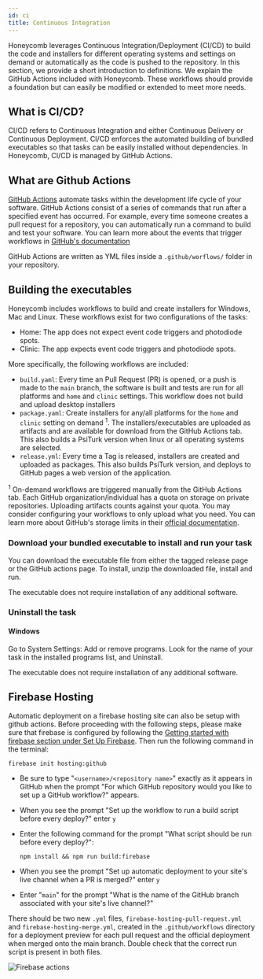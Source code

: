 ```yaml
---
id: ci
title: Continuous Integration
---
```


Honeycomb leverages Continuous Integration/Deployment (CI/CD) to build the code and installers for different operating systems and settings on demand or automatically as the code is pushed to the repository. In this section, we provide a short introduction to definitions. We explain the GitHub Actions included with Honeycomb. These workflows should provide a foundation but can easily be modified or extended to meet more needs.

## What is CI/CD?

CI/CD refers to Continuous Integration and either Continuous Delivery or Continuous Deployment. CI/CD enforces the automated building of bundled executables so that tasks can be easily installed without dependencies. In Honeycomb, CI/CD is managed by GitHub Actions.

## What are Github Actions

[GitHub Actions](https://docs.github.com/en/actions) automate tasks within the development life cycle of your software. GitHub Actions consist of a series of commands that run after a specified event has occurred. For example, every time someone creates a pull request for a repository, you can automatically run a command to build and test your software. You can learn more about the events that trigger workflows in [GitHub's documentation](https://docs.github.com/en/actions/reference/events-that-trigger-workflows)

GitHub Actions are written as YML files inside a `.github/worflows/` folder in your repository.

## Building the executables

Honeycomb includes workflows to build and create installers for Windows, Mac and Linux. These workflows exist for two configurations of the tasks:

- Home: The app does not expect event code triggers and photodiode spots.
- Clinic: The app expects event code triggers and photodiode spots.

More specifically, the following workflows are included:

- `build.yaml`: Every time an Pull Request (PR) is opened, or a push is made to the `main` branch, the software is built and tests are run for all platforms and `home` and `clinic` settings. This workflow does not build and upload desktop installers
- `package.yaml`: Create installers for any/all platforms for the `home` and `clinic` setting on demand <sup>1</sup>. The installers/executables are uploaded as artifacts and are available for download from the GitHub Actions tab. This also builds a PsiTurk version when linux or all operating systems are selected.
- `release.yml`: Every time a Tag is released, installers are created and uploaded as packages. This also builds PsiTurk version, and deploys to GitHub pages a web version of the application.

<sup>1</sup> On-demand workflows are triggered manually from the GitHub Actions tab. Each GitHub organization/individual
has a quota on storage on private repositories. Uploading artifacts counts against your quota. You may
consider configuring your workflows to only upload what you need. You can learn more about GitHub's storage
limits in their [official documentation](https://docs.github.com/en/billing/managing-billing-for-github-actions/about-billing-for-github-actions#about-billing-for-github-actions).

### Download your bundled executable to install and run your task

You can download the executable file from either the tagged release page or the GitHub actions page. To install, unzip the downloaded file, install and run.

The executable does not require installation of any additional software.

### Uninstall the task

#### Windows

Go to System Settings: Add or remove programs. Look for the name of your task in the installed programs list, and Uninstall.

The executable does not require installation of any additional software.

## Firebase Hosting

Automatic deployment on a firebase hosting site can also be setup with github actions. Before proceeding with the following steps, please make sure that firebase is configured by following the [Getting started with firebase section under Set Up Firebase](firebase.mdx). Then run the following command in the terminal:

```console
firebase init hosting:github
```

- Be sure to type "`<username>/<repository name>`" exactly as it appears in GitHub when the prompt "For which GitHub repository would you like to set up a GitHub workflow?" appears.
- When you see the prompt "Set up the workflow to run a build script before every deploy?" enter `y`
- Enter the following command for the prompt "What script should be run before every deploy?":

  ```console
  npm install && npm run build:firebase
  ```

- When you see the prompt "Set up automatic deployment to your site's live channel when a PR is merged?" enter `y`
- Enter "`main`" for the prompt "What is the name of the GitHub branch associated with your site's live channel?"

There should be two new `.yml` files, `firebase-hosting-pull-request.yml` and `firebase-hosting-merge.yml`, created in the `.github/workflows` directory for a deployment preview for each pull request and the official deployment when merged onto the main branch. Double check that the correct run script is present in both files.

![Firebase actions](assets/firebase-actions.png)
